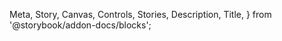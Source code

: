   Meta,
  Story,
  Canvas,
  Controls,
  Stories,
  Description,
  Title,
} from '@storybook/addon-docs/blocks';

<Meta of={CheckboxGroupStories} />

<Title />

## Checkbox Group

<Canvas>
  <Story of={CheckboxGroupStories.CheckboxGroup} />
</Canvas>

### Properties & Controls

<Controls of={CheckboxGroupStories.CheckboxGroup} />

## Checkbox

<Canvas of={CheckboxStories.Checkbox}>
  <Story of={CheckboxStories.Checkbox} />
</Canvas>

### Properties & Controls

<Controls of={CheckboxStories.Checkbox} />
